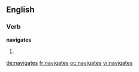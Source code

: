 ==English==

===Verb===
'''navigates'''

# {{third-person singular of|navigate}}

[[de:navigates]]
[[fr:navigates]]
[[oc:navigates]]
[[vi:navigates]]